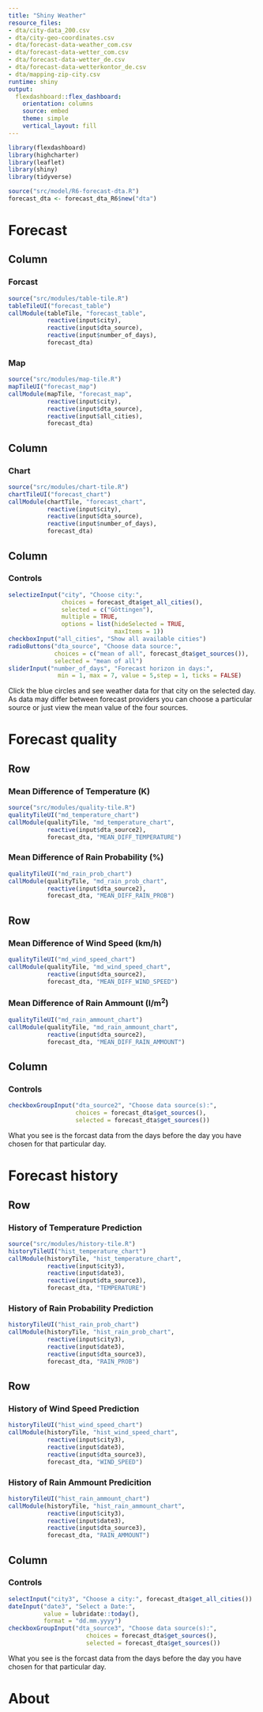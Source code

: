 ```yaml
---
title: "Shiny Weather"
resource_files:
- dta/city-data_200.csv
- dta/city-geo-coordinates.csv
- dta/forecast-data-weather_com.csv
- dta/forecast-data-wetter_com.csv
- dta/forecast-data-wetter_de.csv
- dta/forecast-data-wetterkontor_de.csv
- dta/mapping-zip-city.csv
runtime: shiny
output:
  flexdashboard::flex_dashboard:
    orientation: columns
    source: embed
    theme: simple
    vertical_layout: fill
---
```

  
```r
library(flexdashboard)
library(highcharter)
library(leaflet)
library(shiny)
library(tidyverse)

source("src/model/R6-forecast-dta.R")
forecast_dta <- forecast_dta_R6$new("dta")
```

Forecast 
=========================================

Column {data-width=350}
-----------------------------------------

### Forcast {data-heigth=500}

```r
source("src/modules/table-tile.R")
tableTileUI("forecast_table")
callModule(tableTile, "forecast_table", 
           reactive(input$city), 
           reactive(input$dta_source),
           reactive(input$number_of_days),
           forecast_dta)
```

### Map {data-height=500}

```r
source("src/modules/map-tile.R")
mapTileUI("forecast_map")
callModule(mapTile, "forecast_map", 
           reactive(input$city), 
           reactive(input$dta_source),
           reactive(input$all_cities),
           forecast_dta)
```

Column {data-width=550}
-----------------------------------------

### Chart

```r
source("src/modules/chart-tile.R")
chartTileUI("forecast_chart")
callModule(chartTile, "forecast_chart", 
           reactive(input$city), 
           reactive(input$dta_source),
           reactive(input$number_of_days),
           forecast_dta)
```

Column {data-width=200}
-----------------------------------------

### Controls

```r
selectizeInput("city", "Choose city:", 
               choices = forecast_dta$get_all_cities(),
               selected = c("Göttingen"),
               multiple = TRUE,
               options = list(hideSelected = TRUE,
                              maxItems = 1))
checkboxInput("all_cities", "Show all available cities")
radioButtons("dta_source", "Choose data source:", 
             choices = c("mean of all", forecast_dta$get_sources()), 
             selected = "mean of all")
sliderInput("number_of_days", "Forecast horizon in days:", 
              min = 1, max = 7, value = 5,step = 1, ticks = FALSE)
```

Click the blue circles and see weather data for that city on the selected day.
As data may differ between forecast providers you can choose a particular source 
or just view the mean value of the four sources.



Forecast quality
=========================================

Row
-------------------------

### Mean Difference of Temperature (K)

```r
source("src/modules/quality-tile.R")
qualityTileUI("md_temperature_chart")
callModule(qualityTile, "md_temperature_chart", 
           reactive(input$dta_source2),
           forecast_dta, "MEAN_DIFF_TEMPERATURE")
```

### Mean Difference of Rain Probability (%)

```r
qualityTileUI("md_rain_prob_chart")
callModule(qualityTile, "md_rain_prob_chart", 
           reactive(input$dta_source2),
           forecast_dta, "MEAN_DIFF_RAIN_PROB")
```

Row
-------------------------

### Mean Difference of Wind Speed (km/h)

```r
qualityTileUI("md_wind_speed_chart")
callModule(qualityTile, "md_wind_speed_chart", 
           reactive(input$dta_source2),
           forecast_dta, "MEAN_DIFF_WIND_SPEED")
```

### Mean Difference of Rain Ammount (l/m^2^)

```r
qualityTileUI("md_rain_ammount_chart")
callModule(qualityTile, "md_rain_ammount_chart", 
           reactive(input$dta_source2),
           forecast_dta, "MEAN_DIFF_RAIN_AMMOUNT")
```

Column {data-width=200}
-----------------------------------------

### Controls

```r
checkboxGroupInput("dta_source2", "Choose data source(s):", 
                   choices = forecast_dta$get_sources(), 
                   selected = forecast_dta$get_sources())
```

What you see is the forcast data from the days before the day you have chosen
for that particular day.



Forecast history
=========================================

Row
-------------------------

### History of Temperature Prediction

```r
source("src/modules/history-tile.R")
historyTileUI("hist_temperature_chart")
callModule(historyTile, "hist_temperature_chart", 
           reactive(input$city3),
           reactive(input$date3),
           reactive(input$dta_source3),
           forecast_dta, "TEMPERATURE")
```

### History of Rain Probability Prediction

```r
historyTileUI("hist_rain_prob_chart")
callModule(historyTile, "hist_rain_prob_chart", 
           reactive(input$city3),
           reactive(input$date3),
           reactive(input$dta_source3),
           forecast_dta, "RAIN_PROB")
```

Row
-------------------------

### History of Wind Speed Prediction

```r
historyTileUI("hist_wind_speed_chart")
callModule(historyTile, "hist_wind_speed_chart", 
           reactive(input$city3),
           reactive(input$date3),
           reactive(input$dta_source3),
           forecast_dta, "WIND_SPEED")
```

### History of Rain Ammount Predicition

```r
historyTileUI("hist_rain_ammount_chart")
callModule(historyTile, "hist_rain_ammount_chart", 
           reactive(input$city3),
           reactive(input$date3),
           reactive(input$dta_source3),
           forecast_dta, "RAIN_AMMOUNT")
```

Column {data-width=200}
-----------------------------------------

### Controls

```r
selectInput("city3", "Choose a city:", forecast_dta$get_all_cities())
dateInput("date3", "Select a Date:", 
          value = lubridate::today(), 
          format = "dd.mm.yyyy")
checkboxGroupInput("dta_source3", "Choose data source(s):", 
                      choices = forecast_dta$get_sources(), 
                      selected = forecast_dta$get_sources())
```

What you see is the forcast data from the days before the day you have chosen
for that particular day.



About
=========================================
